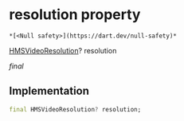 # resolution property

    *[<Null safety>](https://dart.dev/null-safety)*

[HMSVideoResolution](../../model_hms_video_resolution/HMSVideoResolution-class)? resolution

_final_

## Implementation

```dart
final HMSVideoResolution? resolution;


```
